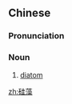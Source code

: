 ==Chinese==
{{zh-forms}}
{{zh-wp}}

===Pronunciation===
{{zh-pron
|m=guīzǎo
|cat=n
}}

===Noun===
{{zh-noun}}

# {{lb|zh|botany}} [[diatom]]

[[zh:硅藻]]
